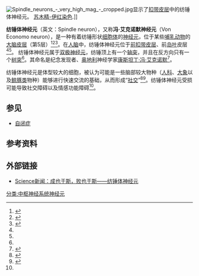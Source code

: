 [[Image:Spindle_neurons_-_very_high_mag_-_cropped.jpg|thumb]]显示了[[扣带皮层|扣带皮层]]中的纺锤体神经元。 [[苏木精-伊红染色|苏木精-伊红染色]].]]

'''纺锤体神经元'''（英文：Spindle neuron），又称'''冯·艾克诺默神经元'''（Von Economo neuron），是一种有着纺锤形状[[细胞体|细胞体]]的[[神经元|神经元]]，位于某些[[哺乳动物|哺乳动物]]的[[大脑皮层|大脑皮层]]（第5层）<ref name=":0">{{Cite journal|title=Von Economo neurons: Clinical and evolutionary perspectives|url=https://www.sciencedirect.com/science/article/pii/S0010945211002784|last=Butti|first=Camilla|last2=Santos|first2=Micaela|date=2013-01-01|journal=Cortex|issue=1|doi=10.1016/j.cortex.2011.10.004|volume=49|pages=312–326|language=en|issn=0010-9452|last3=Uppal|first3=Neha|last4=Hof|first4=Patrick R.|access-date=2021-04-04|archive-date=2013-01-17|archive-url=https://web.archive.org/web/20130117081921/http://www.sciencedirect.com/science/article/pii/S0010945211002784|dead-url=no}}</ref><ref name=":1">{{Cite journal|title=Transcriptomic evidence that von Economo neurons are regionally specialized extratelencephalic-projecting excitatory neurons|url=https://www.nature.com/articles/s41467-020-14952-3|last=Hodge|first=Rebecca D.|last2=Miller|first2=Jeremy A.|date=2020-03-03|journal=Nature Communications|issue=1|doi=10.1038/s41467-020-14952-3|volume=11|pages=1172|language=en|issn=2041-1723|last3=Novotny|first3=Mark|last4=Kalmbach|first4=Brian E.|last5=Ting|first5=Jonathan T.|last6=Bakken|first6=Trygve E.|last7=Aevermann|first7=Brian D.|last8=Barkan|first8=Eliza R.|last9=Berkowitz-Cerasano|first9=Madeline L.|access-date=2021-04-04|archive-date=2021-11-28|archive-url=https://web.archive.org/web/20211128081447/https://www.nature.com/articles/s41467-020-14952-3|dead-url=no}}</ref><ref>{{Cite journal|title=The von Economo neurons in frontoinsular and anterior cingulate cortex in great apes and humans|url=https://pubmed.ncbi.nlm.nih.gov/20512377/|last=Allman|first=John M.|last2=Tetreault|first2=Nicole A.|date=2010-06|journal=Brain Structure & Function|issue=5-6|doi=10.1007/s00429-010-0254-0|volume=214|pages=495–517|issn=1863-2661|pmid=20512377|last3=Hakeem|first3=Atiya Y.|last4=Manaye|first4=Kebreten F.|last5=Semendeferi|first5=Katerina|last6=Erwin|first6=Joseph M.|last7=Park|first7=Soyoung|last8=Goubert|first8=Virginie|last9=Hof|first9=Patrick R.|access-date=2021-04-04|archive-date=2022-01-20|archive-url=https://web.archive.org/web/20220120225156/https://pubmed.ncbi.nlm.nih.gov/20512377/|dead-url=no}}</ref>。在[[人腦|人脑]]中，纺锤体神经元位于[[前扣带皮层|前扣带皮层]]、前[[岛叶|岛叶]]皮层<ref name=":0" /><ref name=":1" />。 纺锤体神经元属于[[雙極神經元|双极神经元]]，纺锤顶上有一个[[轴突|轴突]]，并且在反方向只有一个[[树突|树突]]<ref name=":1" />。其命名是纪念发现者、[[奥地利|奥地利]]神经学家[[康斯坦丁·冯·艾克诺默|康斯坦丁·冯·艾克诺默]]<ref>{{Cite journal|title=Constantin von Economo (1876–1931) and his legacy to neuroscience|url=https://doi.org/10.1007/s00381-015-2647-0|last=Kaya|first=Yasemin|last2=Uysal|first2=Hilmi|date=2016-02-01|journal=Child's Nervous System|issue=2|doi=10.1007/s00381-015-2647-0|volume=32|pages=217–220|language=en|issn=1433-0350|last3=Akkoyunlu|first3=Gokhan|last4=Sarikcioglu|first4=Levent}}</ref>。

纺锤体神经元是体型较大的细胞，被认为可能是一些脑部较大物种（[[人科|人科]]、[[大象|大象]]以及[[鯨豚類|鲸豚类]]物种）能够进行快速交流的基础，从而形成“[[社交|社交]]”<ref>{{Cite web|title=Brain Cells for Socializing|url=https://www.smithsonianmag.com/science-nature/brain-cells-for-socializing-133855450/|accessdate=2021-04-04|work=Smithsonian Magazine|language=en|archive-date=2021-03-23|archive-url=https://web.archive.org/web/20210323161204/https://www.smithsonianmag.com/science-nature/brain-cells-for-socializing-133855450/|dead-url=no}}</ref><ref>{{Cite web|title=Spindle Neuron - an overview|url=https://www.sciencedirect.com/topics/veterinary-science-and-veterinary-medicine/spindle-neuron|accessdate=2021-04-04|work=|publisher=Science Direct|language=en|archive-date=2017-11-08|archive-url=https://web.archive.org/web/20171108053816/http://www.sciencedirect.com/topics/veterinary-science-and-veterinary-medicine/spindle-neuron|dead-url=no}}</ref>。纺锤体神经元受损可能导致社交障碍以及情感功能障碍<ref name=":0" />。

== 参见 ==

* [[自闭症|自闭症]]

== 参考资料 ==
{{reflist|2}}

==外部链接==
*[http://www.ebiotrade.com/newsf/2006-12/2006122682316.htm Science新闻：成也于斯，败也于斯——纺锤体神经元] {{Wayback|url=http://www.ebiotrade.com/newsf/2006-12/2006122682316.htm |date=20200129154114 }}

[[分类:中枢神经系统神经元|分类:中枢神经系统神经元]]